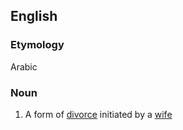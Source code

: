 ==English==

===Etymology===
Arabic

===Noun===
{{wikipedia}}
{{en-noun|-}}

#{{Islam}} A form of [[divorce]] initiated by a [[wife]]